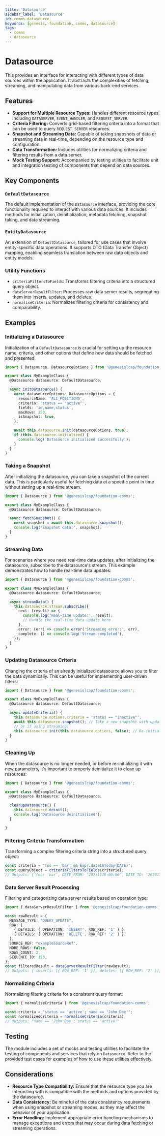 ```yaml
---
title: 'Datasource'
sidebar_label: 'Datasource'
id: comms-datasource
keywords: [genesis, foundation, comms, datasource]
tags:
  - comms
  - datasource
---
```


# Datasource

This provides an interface for interacting with different types of data sources within the application. It abstracts the complexities of fetching, streaming, and manipulating data from various back-end services.

## Features

- **Support for Multiple Resource Types:** Handles different resource types, including `DATASERVER`, `EVENT_HANDLER`, and `REQUEST_SERVER`.
- **Criteria Filtering:** Converts grid-based filtering criteria into a format that can be used to query `REQUEST_SERVER` resources.
- **Snapshot and Streaming Data:** Capable of taking snapshots of data or streaming data in real-time, depending on the resource type and configuration.
- **Data Transformation:** Includes utilities for normalizing criteria and filtering results from a data server.
- **Mock Testing Support:** Accompanied by testing utilities to facilitate unit and integration testing of components that depend on data sources.

## Key Components

### `DefaultDatasource`

The default implementation of the `Datasource` interface, providing the core functionality required to interact with various data sources. It includes methods for initialization, deinitialization, metadata fetching, snapshot taking, and data streaming.

### `EntityDatasource`

An extension of `DefaultDatasource`, tailored for use cases that involve entity-specific data operations. It supports DTO (Data Transfer Object) mapping, enabling seamless translation between raw data objects and entity models.

### Utility Functions

- `criteriaFiltersToFields`: Transforms filtering criteria into a structured query object.
- `dataServerResultFilter`: Processes raw data server results, segregating them into inserts, updates, and deletes.
- `normaliseCriteria`: Normalizes filtering criteria for consistency and comparability.

## Examples

### Initializing a Datasource

Initialization of a `DefaultDatasource` is crucial for setting up the resource name, criteria, and other options that define how data should be fetched and presented.

```typescript
import { Datasource, DatasourceOptions } from '@genesislcap/foundation-comms';

export class MyExampleClass {
  @Datasource datasource: DefaultDatasource;

  async initDatasource() {
    const datasourceOptions: DatasourceOptions = {
      resourceName: 'ALL_POSITIONS',
      criteria: 'status == "active"',
      fields: 'id,name,status',
      maxRows: 250,
      isSnapshot: true,
    };

    await this.datasource.init(datasourceOptions, true);
    if (this.datasource.initialized) {
      console.log('Datasource initialized successfully');
    }
  }
}
```

### Taking a Snapshot

After initializing the datasource, you can take a snapshot of the current data. This is particularly useful for fetching data at a specific point in time without setting up a real-time stream.

```typescript
import { Datasource } from '@genesislcap/foundation-comms';

export class MyExampleClass {
  @Datasource datasource: DefaultDatasource;

  async fetchSnapshot() {
    const snapshot = await this.datasource.snapshot();
    console.log('Snapshot data:', snapshot);
  }
}
```

### Streaming Data

For scenarios where you need real-time data updates, after initializing the datasource, subscribe to the datasource's stream. This example demonstrates how to handle real-time data updates:

```typescript
import { Datasource } from '@genesislcap/foundation-comms';

export class MyExampleClass {
  @Datasource datasource: DefaultDatasource;

  async streamData() {
    this.datasource.stream.subscribe({
      next: (result) => {
        console.log('Real-time update:', result);
        // Handle the real-time data update here
      },
      error: (err) => console.error('Streaming error:', err),
      complete: () => console.log('Stream completed'),
    });
  }
}
```

### Updating Datasource Criteria

Changing the criteria of an already initialized datasource allows you to filter the data dynamically. This can be useful for implementing user-driven filters:

```typescript
import { Datasource } from '@genesislcap/foundation-comms';

export class MyExampleClass {
  @Datasource datasource: DefaultDatasource;

  async updateCriteria() {
    this.datasource.options.criteria = 'status == "inactive"';
    await this.datasource.snapshot(); // Take a new snapshot with updated criteria
    // or if using streaming:
    this.datasource.init(this.datasource.options, false); // Re-initialize to apply the new criteria to the stream
  }
}
```

### Cleaning Up

When the datasource is no longer needed, or before re-initializing it with new parameters, it's important to properly deinitialize it to clean up resources:

```typescript
import { Datasource } from '@genesislcap/foundation-comms';

export class MyExampleClass {
  @Datasource datasource: DefaultDatasource;

  cleanupDatasource() {
    this.datasource.deinit();
    console.log('Datasource deinitialized');
  }

}
```

### Filtering Criteria Transformation

Transforming a complex filtering criteria string into a structured query object:

```typescript
const criteria = "foo == 'bar' && Expr.dateIsToday(DATE)";
const queryObject = criteriaFiltersToFields(criteria);
// Outputs: { foo: 'bar', DATE_FROM: '20231110-00:00', DATE_TO: '20231111-00:00' }
```

### Data Server Result Processing

Filtering and categorizing data server results based on operation type:

```typescript
import { dataServerResultFilter } from '@genesislcap/foundation-comms';

const rawResult = {
  MESSAGE_TYPE: "QUERY_UPDATE",
  ROW: [
    { DETAILS: { OPERATION: 'INSERT', ROW_REF: '1' } },
    { DETAILS: { OPERATION: 'DELETE', ROW_REF: '2' } },
  ],
  SOURCE_REF: "exampleSourceRef",
  MORE_ROWS: false,
  ROWS_COUNT: 2,
  SEQUENCE_ID: 123,
};
const filteredResult = dataServerResultFilter(rawResult);
// Outputs: { inserts: [{ ROW_REF: '1' }], deletes: [{ ROW_REF: '2' }], updates: [], SOURCE_REF: "exampleSourceRef" }
```

### Normalizing Criteria

Normalizing filtering criteria for a consistent query format:

```typescript
import { normaliseCriteria } from '@genesislcap/foundation-comms';

const criteria = "status == 'active'; name == 'John Doe'";
const normalizedCriteria = normaliseCriteria(criteria);
// Outputs: "name == 'John Doe'; status == 'active'"
```

## Testing

The module includes a set of mocks and testing utilities to facilitate the testing of components and services that rely on `Datasource`. Refer to the provided test cases for examples of how to use these utilities effectively.

## Considerations

- **Resource Type Compatibility:** Ensure that the resource type you are interacting with is compatible with the methods and options provided by the datasource.
- **Data Consistency:** Be mindful of the data consistency requirements when using snapshot or streaming modes, as they may affect the behavior of your application.
- **Error Handling:** Implement appropriate error handling mechanisms to manage exceptions and errors that may occur during data fetching or streaming operations.
